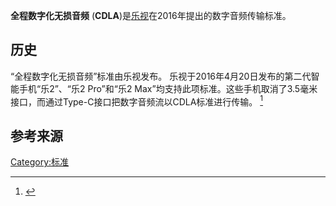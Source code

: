 {{TA|G1=IT}}

'''全程数字化无损音频''' ('''CDLA''')是[[乐视|乐视]]在2016年提出的数字音频传输标准。

==历史==
“全程数字化无损音频”标准由乐视发布。 乐视于2016年4月20日发布的第二代智能手机“乐2”、“乐2 Pro”和“乐2 Max”均支持此项标准。这些手机取消了3.5毫米接口，而通过Type-C接口把数字音频流以CDLA标准进行传输。
<ref>{{Cite web |url = http://mt.sohu.com/20160426/n446193155.shtml |title = 乐视首发CDLA全程数字化无损音频标准 |date = 2016-04-26 |accessdate = 2016-05-06 |archive-date = 2016-05-08 |archive-url = https://web.archive.org/web/20160508144832/http://mt.sohu.com/20160426/n446193155.shtml |dead-url = no }}</ref>

{{measurement-stub}}

==参考来源==
<references />

[[Category:标准|Category:标准]]